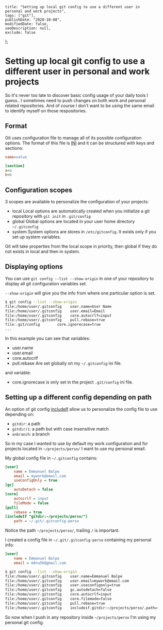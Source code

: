     title: "Setting up local git config to use a different user in personal and work projects",
    tags: ["git"],
    publishDate: "2020-10-08",
    modifiedDate: false,
    seoDescription: null,
    exclude: false
};

# Setting up local git config to use a different user in personal and work projects

So it's never too late to discover basic config usage of your daily tools I guess.. 
I sometimes need to push changes on both work and personal related repositories. And of course I don't want to be using the same email to identify myself on those respositories. 

## Format

Git uses configuration file to manage all of its possible configuration options. 
The format of this file is [INI](https://en.wikipedia.org/wiki/INI_file) and it can be structured with keys and sections: 

```ini
name=value
```

```ini
[section]
a=a
b=b
```

## Configuration scopes

3 scopes are available to personalize the configuration of your projects: 
- local
  Local options are automatically created when you initialize a git repository with `git init` in `.git/config`
- global
  Global options are located in your user home directory `~/.gitconfig`
- system
  System options are stores in `/etc/gitconfig`. It exists only if you set up system variables. 

Git will take properties from the local scope in priority, then global if they do not exists in local and then in system. 


## Displaying options

You can use `git config --list --show-origin` in one of your repository to display all git configuration variables set. 

`--show-origin` will give you the info from where one particular option is set. 

```bash
$ git config --list --show-origin
file:/home/user/.gitconfig    user.name=User Name
file:/home/user/.gitconfig    user.email=Email
file:/home/user/.gitconfig    core.autocrlf=input
file:/home/user/.gitconfig    pull.rebase=true
file:.git/config        core.ignorecase=true
...
```

In this example you can see that variables: 
- user.name
- user.email
- core.autocrlf
- pull.rebase
Are set globally on my `~/.gitconfig` ini file.

and variable:
- core.ignorecase 
is only set in the project `.git/config` ini file.


## Setting up a different config depending on path

An option of git config [includeIf](https://git-scm.com/docs/git-config#_conditional_includes) allow us to personalize the config file to use depending on: 
- `gitdir`: a path
- `gitdir/i`: a path but with case insensitive match
- `onbranch`: a branch

So in my case I wanted to use by default my work configuration and for projects located in `~/projects/perso/` I want to use my personal email. 

My global config file in `~/.gitconfig` contains: 

```ini
[user]
	name = Emmanuel Balpe
	email = mywork@email.com
	useConfigOnly = true
[gc]
	autoDetach = false
[core]
	autocrlf = input
	fileMode = false
[pull]
	rebase = true
[includeIf "gitdir:~/projects/perso/"]
	path = ~/.git/.gitconfig-perso
```

Notice the path `~/projects/perso/`, trailing `/` is important.

I created a config file in `~/.git/.gitconfig-perso` containing my personal info: 

```ini
[user]
	name = Emmanuel Balpe
	email = m4nu56@gmail.com
```

```bash
$ git config --list --show-origin
file:/home/user/.gitconfig    user.name=Emmanuel Balpe
file:/home/user/.gitconfig    user.email=mywork@email.com
file:/home/user/.gitconfig    user.useconfigonly=true
file:/home/user/.gitconfig    gc.autodetach=false
file:/home/user/.gitconfig    core.autocrlf=input
file:/home/user/.gitconfig    core.filemode=false
file:/home/user/.gitconfig    pull.rebase=true
file:/home/user/.gitconfig    includeif.gitdir:~/projects/perso/.path=~/.git/.gitconfig-perso
```

So now when I push in any repository inside `~/projects/perso` I'm using my personal git config. 
